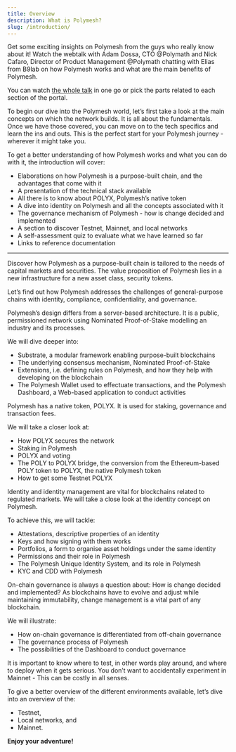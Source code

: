 ```yaml
---
title: Overview
description: What is Polymesh?
slug: /introduction/
---
```



<OverviewVideoBox title="Polymath webcast" videoId="2Rb3SynlhdE">

Get some exciting insights on Polymesh from the guys who really know about it! Watch the webtalk with Adam Dossa, CTO @Polymath and Nick Cafaro, Director of Product Management @Polymath chatting with Elias from B9lab on how Polymesh works and what are the main benefits of Polymesh. 

You can watch [the whole talk](/resources/polymath-webcast) in one go or pick the parts related to each section of the portal.
</OverviewVideoBox>


To begin our dive into the Polymesh world, let’s first take a look at the main concepts on which the network builds. It is all about the fundamentals. Once we have those covered, you can move on to the tech specifics and learn the ins and outs. This is the perfect start for your Polymesh journey - wherever it might take you.

To get a better understanding of how Polymesh works and what you can do with it, the introduction will cover:
* Elaborations on how Polymesh is a purpose-built chain, and the advantages that come with it
* A presentation of the technical stack available
* All there is to know about POLYX, Polymesh’s native token
* A dive into identity on Polymesh and all the concepts associated with it
* The governance mechanism of Polymesh - how is change decided and implemented
* A section to discover Testnet, Mainnet, and local networks
* A self-assessment quiz to evaluate what we have learned so far
* Links to reference documentation


***
<OverviewBox title="Why Polymesh?" linkHref="/introduction/why-polymesh" linkText="Why Polymesh?" imgSrc="/tmpAssets/01_why_polymesh-01.svg" floating="true">

Discover how Polymesh as a purpose-built chain is tailored to the needs of capital markets and securities. The value proposition of Polymesh lies in a new infrastructure for a new asset class, security tokens.

Let’s find out how Polymesh addresses the challenges of general-purpose chains with identity, compliance, confidentiality, and governance.
</OverviewBox>

<OverviewBox title="The technical stack" linkHref="/introduction/tech-stack" linkText="Technical Stack" imgSrc="/tmpAssets/02_technical_stack-01.svg" floating="true">

Polymesh’s design differs from a server-based architecture. It is a public, permissioned network using Nominated Proof-of-Stake modelling an industry and its processes.

We will dive deeper into:

* Substrate, a modular framework enabling purpose-built blockchains
* The underlying consensus mechanism, Nominated Proof-of-Stake
* Extensions, i.e. defining rules on Polymesh, and how they help with developing on the blockchain
* The Polymesh Wallet used to effectuate transactions, and the Polymesh Dashboard, a Web-based application to conduct activities

</OverviewBox>

<OverviewBox title="POLYX" linkHref="/introduction/polyx" linkText="POLYX" imgSrc="/tmpAssets/03_polyx-01.svg" floating="true">

Polymesh has a native token, POLYX. It is used for staking, governance and transaction fees.

We will take a closer look at:

* How POLYX secures the network
* Staking in Polymesh
* POLYX and voting
* The POLY to POLYX bridge, the conversion from the Ethereum-based POLY token to POLYX, the native Polymesh token
* How to get some Testnet POLYX

</OverviewBox>

<OverviewBox title="Identity" linkHref="/introduction/identity" linkText="Identity" imgSrc="/tmpAssets/04_identity-01.svg" floating="true">

Identity and identity management are vital for blockchains related to regulated markets. We will take a close look at the identity concept on Polymesh.

To achieve this, we will tackle:

* Attestations, descriptive properties of an identity
* Keys and how signing with them works
* Portfolios, a form to organise asset holdings under the same identity
* Permissions and their role in Polymesh
* The Polymesh Unique Identity System, and its role in Polymesh
* KYC and CDD with Polymesh

</OverviewBox>

<OverviewBox title="Governance" linkHref="/introduction/governance" linkText="Governance" imgSrc="/tmpAssets/05_governance-01.svg" floating="true">

On-chain governance is always a question about: How is change decided and implemented? As blockchains have to evolve and adjust while maintaining immutability, change management is a vital part of any blockchain.

We will illustrate:

* How on-chain governance is differentiated from off-chain governance
* The governance process of Polymesh
* The possibilities of the Dashboard to conduct governance

</OverviewBox>

<OverviewBox title="Discovering the Testnet, Mainnet, and local networks" linkHref="/introduction/networks" linkText="Discovering the Testnet, Mainnet, and local networks" imgSrc="/tmpAssets/06_testnets_mainnet-01.svg" floating="true">

It is important to know where to test, in other words play around, and where to deploy when it gets serious. You don’t want to accidentally experiment in Mainnet - This can be costly in all senses.

To give a better overview of the different environments available, let’s dive into an overview of the:

* Testnet,
* Local networks, and
* Mainnet.

</OverviewBox>

**Enjoy your adventure!**
